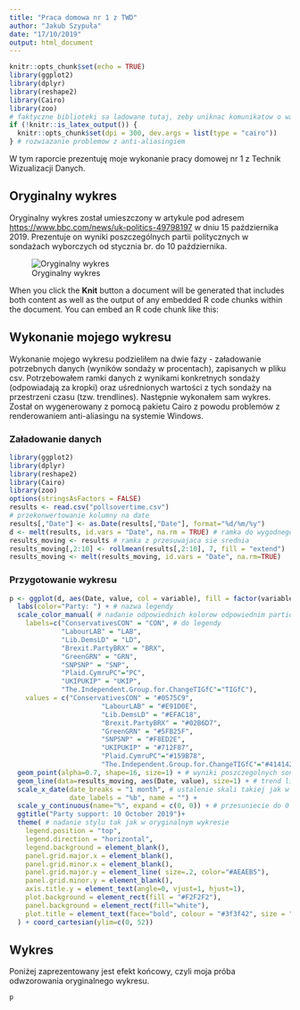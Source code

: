 ```yaml
---
title: "Praca domowa nr 1 z TWD"
author: "Jakub Szypuła"
date: "17/10/2019"
output: html_document
---
```


```r
knitr::opts_chunk$set(echo = TRUE)
library(ggplot2)
library(dplyr)
library(reshape2)
library(Cairo)
library(zoo)
# faktyczne biblioteki sa ladowane tutaj, zeby uniknac komunikatow o warningach nizej
if (!knitr::is_latex_output()) {
  knitr::opts_chunk$set(dpi = 300, dev.args = list(type = "cairo"))
} # rozwiazanie problemow z anti-aliasingiem

```

W tym raporcie prezentuję moje wykonanie pracy domowej nr 1 z Technik Wizualizacji Danych.

## Oryginalny wykres
Oryginalny wykres został umieszczony w artykule pod adresem [https://www.bbc.com/news/uk-politics-49798197](https://www.bbc.com/news/uk-politics-49798197) w dniu 15 października 2019. Prezentuje on wyniki poszczególnych partii politycznych w sondażach wyborczych od stycznia br. do 10 października.


![Oryginalny wykres](oryginalny_wykres.PNG)

When you click the **Knit** button a document will be generated that includes both content as well as the output of any embedded R code chunks within the document. You can embed an R code chunk like this:

## Wykonanie mojego wykresu

Wykonanie mojego wykresu podzieliłem na dwie fazy - załadowanie potrzebnych danych (wyników sondaży w procentach), zapisanych w pliku csv. Potrzebowałem ramki danych z wynikami konkretnych sondaży (odpowiadają za kropki) oraz uśrednionych wartości z tych sondaży na przestrzeni czasu (tzw. trendlines). Następnie wykonałem sam wykres. Został on wygenerowany z pomocą pakietu Cairo z powodu problemów z renderowaniem anti-aliasingu na systemie Windows.

### Załadowanie danych
```r
library(ggplot2)
library(dplyr)
library(reshape2)
library(Cairo)
library(zoo)
options(stringsAsFactors = FALSE)
results <- read.csv("pollsovertime.csv")
# przekonwertowanie kolumny na date
results[,"Date"] <- as.Date(results[,"Date"], format="%d/%m/%y") 
d <- melt(results, id.vars = "Date", na.rm = TRUE) # ramka do wygodnego plotowaia
results_moving <- results # ramka z przesuwajaca sie srednia
results_moving[,2:10] <- rollmean(results[,2:10], 7, fill = "extend")
results_moving <- melt(results_moving, id.vars = "Date", na.rm=TRUE) 
```

### Przygotowanie wykresu

```r
p <- ggplot(d, aes(Date, value, col = variable), fill = factor(variable)) +
  labs(color="Party: ") + # nazwa legendy
  scale_color_manual( # nadanie odpowiednich kolorow odpowiednim partiom i skrotow
    labels=c("ConservativesCON" = "CON", # do legendy
             "LabourLAB" = "LAB", 
             "Lib.DemsLD" = "LD", 
             "Brexit.PartyBRX" = "BRX", 
             "GreenGRN" = "GRN", 
             "SNPSNP" = "SNP",
             "Plaid.CymruPC"="PC", 
             "UKIPUKIP" = "UKIP", 
             "The.Independent.Group.for.ChangeTIGfC"="TIGfC"),
    values = c("ConservativesCON" = "#0575C9",
                       "LabourLAB" = "#E91D0E",
                       "Lib.DemsLD" = "#EFAC18",
                       "Brexit.PartyBRX" = "#02B6D7",
                       "GreenGRN" = "#5FB25F",
                       "SNPSNP" = "#F8ED2E",
                       "UKIPUKIP" = "#712F87",
                       "Plaid.CymruPC"="#159B78",
                       "The.Independent.Group.for.ChangeTIGfC"="#414142")) +
  geom_point(alpha=0.7, shape=16, size=1) + # wyniki poszczegolnych sondazy
  geom_line(data=results_moving, aes(Date, value), size=1) + # trend line
  scale_x_date(date_breaks = "1 month", # ustalenie skali takiej jak w oryginale
               date_labels = "%b", name = "") + 
  scale_y_continuous(name="%", expand = c(0, 0)) + # przesuniecie do 0 jak w oryginale
  ggtitle("Party support: 10 October 2019")+ 
  theme( # nadanie stylu tak jak w oryginalnym wykresie
    legend.position = "top",
    legend.direction = "horizontal",
    legend.background = element_blank(),
    panel.grid.major.x = element_blank(),
    panel.grid.minor.x = element_blank(),
    panel.grid.major.y = element_line( size=.2, color="#AEAEB5"),
    panel.grid.minor.y = element_blank(),
    axis.title.y = element_text(angle=0, vjust=1, hjust=1),
    plot.background = element_rect(fill = "#F2F2F2"),
    panel.background = element_rect(fill="white"),
    plot.title = element_text(face="bold", colour = "#3f3f42", size = "18")
  ) + coord_cartesian(ylim=c(0, 52))
```

## Wykres
Poniżej zaprezentowany jest efekt końcowy, czyli moja próba odwzorowania oryginalnego wykresu.

```r
p
```
